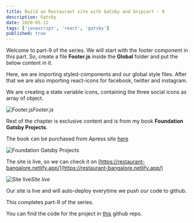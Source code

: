 ```yaml
---
title: Build an Restaurant site with Gatsby and Snipcart - 9
description: Gatsby
date: 2020-05-12
tags: ['javascript', 'react', 'gatsby']
published: true
---
```


Welcome to part-9 of the series. We will start with the footer component in this part. So, create a file **Footer.js** inside the **Global** folder and put the below content in it.

Here, we are importing styled-components and our global style files. After that we are also importing react-icons for facebook, twitter and instagram.

We are creating a state variable icons, containing the three social icons as array of object.

![Footer.js](https://res.cloudinary.com/dxkxvfo2o/image/upload/v1589983826/9-restro/1_o8v3jd.png)*Footer.js*

Rest of the chapter is exclusive content and is from my book **Foundation Gatsby Projects**.

The book can be purchased from Apress site <a href="https://www.apress.com/in/book/9781484265574" target="_blank" rel="noopener noreferrer">here</a>

![Foundation Gatsby Projects](https://res.cloudinary.com/dxkxvfo2o/image/upload/v1609570264/Foundation_Gatsby_zilffx.jpg)

The site is live, so we can check it on [https://restaurant-bangalore.netlify.app/](https://restaurant-bangalore.netlify.app/)

![Site live](https://res.cloudinary.com/dxkxvfo2o/image/upload/v1589983831/9-restro/15_hb01sq.png)*Site live*

Our site is live and will auto-deploy everytime we push our code to github.

This completes part-9 of the series.

You can find the code for the project in [this](https://github.com/nabendu82/restaurant-gatsby) github repo.
